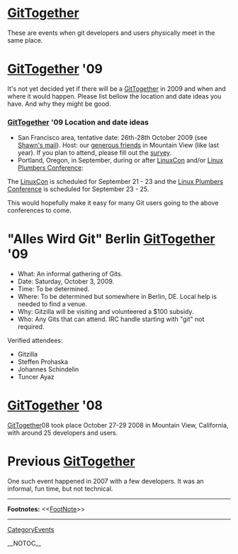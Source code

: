 = [[GitTogether]] =
These are events when git developers and users physically meet in the same place.

= [[GitTogether]] '09 =

It's not yet decided yet if there will be a [[GitTogether]] in 2009 and when and where it would happen.
Please list bellow the location and date ideas you have. And why they might be good.

=== [[GitTogether]] '09 Location and date ideas ===

* San Francisco area, tentative date: 26th-28th October 2009 (see [http://mid.gmane.org/20090413151808.GT23604@spearce.org Shawn's mail]).  Host: our [http://www.google.com generous friends] in Mountain View (like last year).  If you plan to attend, please fill out the [http://tinyurl.com/coefaq survey].
* Portland, Oregon, in September, during or after [http://events.linuxfoundation.org/events/linuxcon LinuxCon] and/or [http://linuxplumbersconf.org/ Linux Plumbers Conference]:

The [http://events.linuxfoundation.org/events/linuxcon LinuxCon] is scheduled for September 21 - 23 and the [http://linuxplumbersconf.org/ Linux Plumbers Conference] is scheduled for September 23 - 25.

This would hopefully make it easy for many Git users going to the above conferences to come. 

= "Alles Wird Git" Berlin [[GitTogether]] '09 =
* What: An informal gathering of Gits.
* Date: Saturday, October 3, 2009.
* Time: To be determined.
* Where: To be determined but somewhere in Berlin, DE. Local help is needed to find a venue.
* Why: Gitzilla will be visiting and volunteered a $100 subsidy.
* Who: Any Gits that can attend. IRC handle starting with "git" not required.

Verified attendees:

* Gitzilla
* Steffen Prohaska
* Johannes Schindelin
* Tuncer Ayaz

= [[GitTogether]] '08 =
[[GitTogether]]08 took place October 27-29 2008 in Mountain View, California, with around 25 developers and users.

= Previous [[GitTogether]] =
One such event happened in 2007 with a few developers.  It was an informal, fun time, but not technical.

----
<b>Footnotes:</b> <<[[FootNote]]>>

-----
[[CategoryEvents]]

__NOTOC__